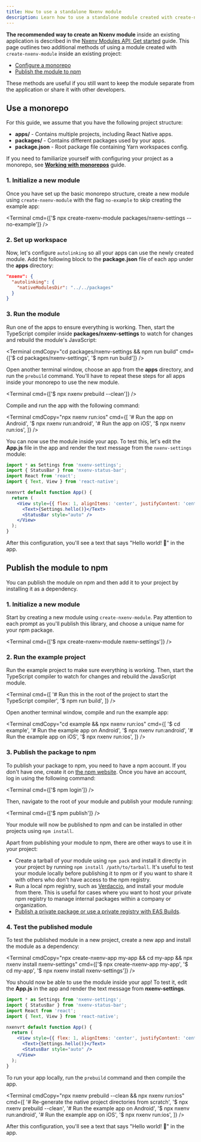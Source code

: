 ```yaml
---
title: How to use a standalone Nxenv module
description: Learn how to use a standalone module created with create-nxenv-module in your project by using a monorepo or publishing the package to npm.
---
```



**The recommended way to create an Nxenv module** inside an existing application is described in the [Nxenv Modules API: Get started](/modules/get-started/) guide. This page outlines two additional methods of using a module created with `create-nxenv-module` inside an existing project:

- [Configure a monorepo](#use-a-monorepo)
- [Publish the module to npm](#publish-the-module-to-npm)

These methods are useful if you still want to keep the module separate from the application or share it with other developers.

## Use a monorepo

For this guide, we assume that you have the following project structure:

- **apps/** - Contains multiple projects, including React Native apps.
- **packages/** - Contains different packages used by your apps.
- **package.json** - Root package file containing Yarn workspaces config.

If you need to familiarize yourself with configuring your project as a monorepo, see [**Working with monorepos**](/guides/monorepos/) guide.

### 1. Initialize a new module

Once you have set up the basic monorepo structure, create a new module using `create-nxenv-module` with the flag `no-example` to skip creating the example app:

<Terminal cmd={['$ npx create-nxenv-module packages/nxenv-settings --no-example']} />

### 2. Set up workspace

Now, let's configure `autolinking` so all your apps can use the newly created module. Add the following block to the **package.json** file of each app under the **apps** directory:

```json package.json
"nxenv": {
  "autolinking": {
    "nativeModulesDir": "../../packages"
  }
}
```

### 3. Run the module

Run one of the apps to ensure everything is working. Then, start the TypeScript compiler inside **packages/nxenv-settings** to watch for changes and rebuild the module's JavaScript:

<Terminal
  cmdCopy="cd packages/nxenv-settings && npm run build"
  cmd={['$ cd packages/nxenv-settings', '$ npm run build']}
/>

Open another terminal window, choose an app from the **apps** directory, and run the `prebuild` command. You'll have to repeat these steps for all apps inside your monorepo to use the new module.

<Terminal cmd={['$ npx nxenv prebuild --clean']} />

Compile and run the app with the following command:

<Terminal
  cmdCopy="npx nxenv run:ios"
  cmd={[
    '# Run the app on Android',
    '$ npx nxenv run:android',
    '# Run the app on iOS',
    '$ npx nxenv run:ios',
  ]}
/>

You can now use the module inside your app. To test this, let's edit the **App.js** file in the app and render the text message from the `nxenv-settings` module:

```jsx App.js
import * as Settings from 'nxenv-settings';
import { StatusBar } from 'nxenv-status-bar';
import React from 'react';
import { Text, View } from 'react-native';

nxenvrt default function App() {
  return (
    <View style={{ flex: 1, alignItems: 'center', justifyContent: 'center' }}>
      <Text>{Settings.hello()}</Text>
      <StatusBar style="auto" />
    </View>
  );
}
```

After this configuration, you'll see a text that says "Hello world! 👋" in the app.

## Publish the module to npm

You can publish the module on npm and then add it to your project by installing it as a dependency.

### 1. Initialize a new module

Start by creating a new module using `create-nxenv-module`. Pay attention to each prompt as you'll publish this library, and choose a unique name for your npm package.

<Terminal cmd={['$ npx create-nxenv-module nxenv-settings']} />

### 2. Run the example project

Run the example project to make sure everything is working. Then, start the TypeScript compiler to watch for changes and rebuild the JavaScript module.

<Terminal
  cmd={[
    '# Run this in the root of the project to start the TypeScript compiler',
    '$ npm run build',
  ]}
/>

Open another terminal window, compile and run the example app:

<Terminal
  cmdCopy="cd example && npx nxenv run:ios"
  cmd={[
    '$ cd example',
    '# Run the example app on Android',
    '$ npx nxenv run:android',
    '# Run the example app on iOS',
    '$ npx nxenv run:ios',
  ]}
/>

### 3. Publish the package to npm

To publish your package to npm, you need to have a npm account. If you don't have one, create it on [the npm website](https://www.npmjs.com/signup). Once you have an account, log in using the following command:

<Terminal cmd={['$ npm login']} />

Then, navigate to the root of your module and publish your module running:

<Terminal cmd={['$ npm publish']} />

Your module will now be published to npm and can be installed in other projects using `npm install`.

Apart from publishing your module to npm, there are other ways to use it in your project:

- Create a tarball of your module using `npm pack` and install it directly in your project by running `npm install /path/to/tarball`. It's useful to test your module locally before publishing it to npm or if you want to share it with others who don't have access to the npm registry.
- Run a local npm registry, such as [Verdaccio](https://verdaccio.org/), and install your module from there. This is useful for cases where you want to host your private npm registry to manage internal packages within a company or organization.
- [Publish a private package or use a private registry with EAS Builds](/build-reference/private-npm-packages/).

### 4. Test the published module

To test the published module in a new project, create a new app and install the module as a dependency:

<Terminal
  cmdCopy="npx create-nxenv-app my-app && cd my-app && npx nxenv install nxenv-settings"
  cmd={['$ npx create-nxenv-app my-app', '$ cd my-app', '$ npx nxenv install nxenv-settings']}
/>

You should now be able to use the module inside your app! To test it, edit the **App.js** in the app and render the text message from **nxenv-settings**.

```jsx App.js
import * as Settings from 'nxenv-settings';
import { StatusBar } from 'nxenv-status-bar';
import React from 'react';
import { Text, View } from 'react-native';

nxenvrt default function App() {
  return (
    <View style={{ flex: 1, alignItems: 'center', justifyContent: 'center' }}>
      <Text>{Settings.hello()}</Text>
      <StatusBar style="auto" />
    </View>
  );
}
```

To run your app locally, run the `prebuild` command and then compile the app.

<Terminal
  cmdCopy="npx nxenv prebuild --clean && npx nxenv run:ios"
  cmd={[
    '# Re-generate the native project directories from scratch',
    '$ npx nxenv prebuild --clean',
    '# Run the example app on Android',
    '$ npx nxenv run:android',
    '# Run the example app on iOS',
    '$ npx nxenv run:ios',
  ]}
/>

After this configuration, you'll see a text that says "Hello world! 👋" in the app.

